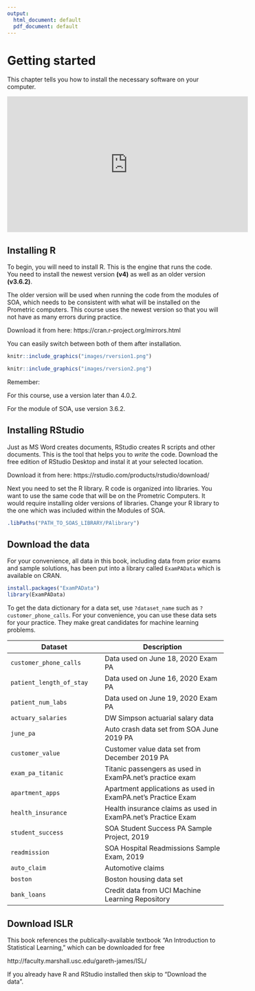 ```yaml
---
output:
  html_document: default
  pdf_document: default
---
```

# Getting started 

This chapter tells you how to install the necessary software on your computer.

<iframe width="560" height="315" src="https://www.youtube.com/embed/BRGgLTL7KwE" title="YouTube video player" frameborder="0" allow="accelerometer; autoplay; clipboard-write; encrypted-media; gyroscope; picture-in-picture" allowfullscreen></iframe>


## Installing R

To begin, you will need to install R. This is the engine that runs the code. You need to install the newest version **(v4)** as well as an older version **(v3.6.2)**. 

The older version will be used when running the code from the modules of SOA, which needs to be consistent with what will be installed on the Prometric computers. This course uses the newest version so that you will not have as many errors during practice.

Download it from here: https://cran.r-project.org/mirrors.html

You can easily switch between both of them after installation.

```r
knitr::include_graphics("images/rversion1.png")
```


```r
knitr::include_graphics("images/rversion2.png")
```

Remember: 

For this course, use a version later than 4.0.2.

For the module of SOA, use version 3.6.2.

## Installing RStudio

Just as MS Word creates documents, RStudio creates R scripts and other documents. This is the tool that helps you to *write* the code. Download the free edition of RStudio Desktop and instal it at your selected location.

Download it from here: https://rstudio.com/products/rstudio/download/

Next you need to set the R library. R code is organized into libraries. You want to use the same code that will be on the Prometric Computers. It would require installing older versions of libraries. Change your R library to the one which was included within the Modules of SOA.

```r
.libPaths("PATH_TO_SOAS_LIBRARY/PAlibrary")
```

## Download the data

For your convenience, all data in this book, including data from prior exams and sample solutions, has been put into a library called `ExamPAData` which is available on CRAN.

```r
install.packages("ExamPAData")
library(ExamPAData)
```

To get the data dictionary for a data set, use `?dataset_name` such as `?customer_phone_calls`. For your convenience, you can use these data sets for your practice. They make great candidates for machine learning problems.

| Dataset   |      Description      |
|----------|-------------|
|`customer_phone_calls`| Data used on June 18, 2020 Exam PA |
|`patient_length_of_stay`| Data used on June 16, 2020 Exam PA|
|`patient_num_labs`| Data used on June 19, 2020 Exam PA |
|`actuary_salaries`| DW Simpson actuarial salary data|
|`june_pa`|Auto crash data set from SOA June 2019 PA|
|`customer_value`| Customer value data set from December 2019 PA|
|`exam_pa_titanic`| Titanic passengers as used in ExamPA.net's practice exam |
|`apartment_apps`| Apartment applications as used in ExamPA.net's Practice Exam|
|`health_insurance`| Health insurance claims as used in ExamPA.net's Practice Exam|
|`student_success`| SOA Student Success PA Sample Project, 2019|
|`readmission`| SOA Hospital Readmissions Sample Exam, 2019 |
|`auto_claim`| Automotive claims |
|`boston`| Boston housing data set |
|`bank_loans`| Credit data from UCI Machine Learning Repository |


## Download ISLR

This book references the publically-available textbook “An Introduction to Statistical Learning,” which can be downloaded for free

http://faculty.marshall.usc.edu/gareth-james/ISL/

If you already have R and RStudio installed then skip to "Download the data". 

